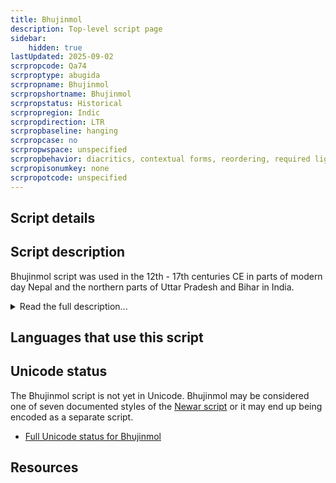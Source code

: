 ```yaml
---
title: Bhujinmol
description: Top-level script page
sidebar:
    hidden: true
lastUpdated: 2025-09-02
scrpropcode: Qa74
scrproptype: abugida
scrpropname: Bhujinmol
scrpropshortname: Bhujinmol
scrpropstatus: Historical
scrpropregion: Indic
scrpropdirection: LTR
scrpropbaseline: hanging
scrpropcase: no
scrpropwspace: unspecified
scrpropbehavior: diacritics, contextual forms, reordering, required ligatures
scrpropisonumkey: none
scrpropotcode: unspecified
---
```



## Script details

<ScriptDetails />

## Script description

Bhujinmol script was used in the 12th - 17th centuries CE in parts of modern day Nepal and the northern parts of Uttar Pradesh and Bihar in India.

<details>
<summary>Read the full description...</summary>In the Newa language, the term _ Bhujinmol_ translates as “fly-headed”, referring to the shape of the Bhujinmol headstroke. 

Structurally, Bhujinmol is based on the Brahmi model and is very similar to the Newa script. Certain vowel signs are written with contextual forms, when combining them with certain consonant letters. The contextual form changes the shape of the headstroke. The way vowel signs behave in Bhujinmol is similar to the way vowel signs behave in Newa script. The headstrokes of Newa letters are flat in comparison to the curved and hooked headstrokes of Bhujinmol letters. Although the shape of their headstrokes differ, the letters of Bhujinmol and Newa have identical structures. Lastly, there are six distinctive letters in Bhujinmol from Newa and two distinctive consonant conjuncts as well. 

_This script is not currently recognized by the [ISO 15924 standard](http://www.unicode.org/iso15924/), but is included in ScriptSource for research purposes. If you have any information on this script, please add the information to this site. Your contributions can be a great help in refining and expanding the ISO 15924 standard. The [Script Encoding Initiative](http://www.linguistics.berkeley.edu/sei/) is working to support the inclusion of this script in the standard, and contributions here will support their efforts._
</details>

## Languages that use this script

<WsList script='Qa74' wsMax='5' />

## Unicode status

The Bhujinmol script is not yet in Unicode. Bhujinmol may be considered one of seven documented styles of the [Newar script](/scrlang/scripts/newa) or it may end up being encoded as a separate script.

- [Full Unicode status for Bhujinmol](/scrlang/unicode/qa74-unicode.md)



## Resources

<ScriptResources detailSummary='seemore' />

